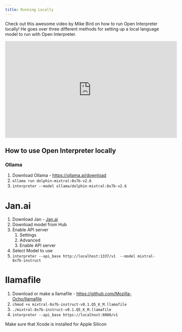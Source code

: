 ```yaml
---
title: Running Locally
---
```


Check out this awesome video by Mike Bird on how to run Open Interpreter locally! He goes over three different methods for setting up a local language model to run with Open Interpreter.

<iframe
  width="560"
  height="315"
  src="https://www.youtube.com/watch?v=CEs51hGWuGU&ab_channel=MikeBird"
  title="3 Ways to Use Open Interpreter FOR FREE, locally and with Open Source Software
"
  frameborder="0"
  allow="accelerometer; autoplay; clipboard-write; encrypted-media; gyroscope; picture-in-picture"
  allowFullScreen
></iframe>

## How to use Open Interpreter locally

### Ollama

1. Download Ollama - https://ollama.ai/download
2. `ollama run dolphin-mixtral:8x7b-v2.6`
3. `interpreter --model ollama/dolphin-mixtral:8x7b-v2.6`

# Jan.ai

1. Download Jan - [Jan.ai](http://jan.ai/)
2. Download model from Hub
3. Enable API server
   1. Settings
   2. Advanced
   3. Enable API server
4. Select Model to use
5. `interpreter --api_base http://localhost:1337/v1  --model mixtral-8x7b-instruct`

# llamafile

1. Download or make a llamafile - https://github.com/Mozilla-Ocho/llamafile
2. `chmod +x mixtral-8x7b-instruct-v0.1.Q5_K_M.llamafile`
3. `./mixtral-8x7b-instruct-v0.1.Q5_K_M.llamafile`
4. `interpreter --api_base https://localhost:8080/v1`

Make sure that Xcode is installed for Apple Silicon